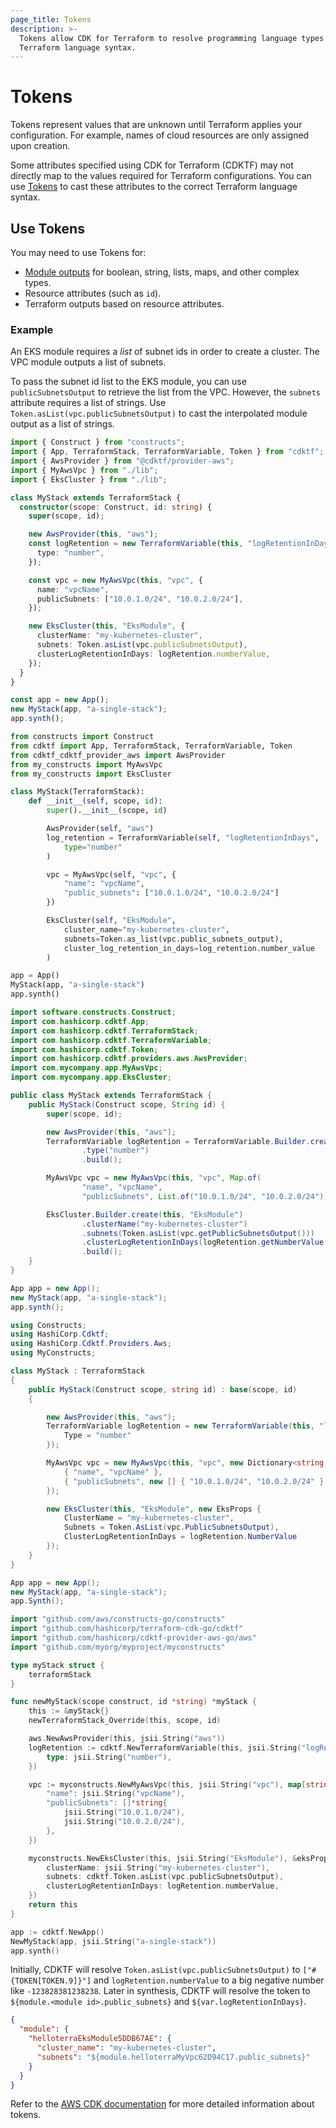 ```yaml
---
page_title: Tokens
description: >-
  Tokens allow CDK for Terraform to resolve programming language types to
  Terraform language syntax.
---
```


# Tokens

Tokens represent values that are unknown until Terraform applies your configuration. For example, names of cloud resources are only assigned upon creation.

Some attributes specified using CDK for Terraform (CDKTF) may not directly map to the values required for Terraform configurations. You can use [Tokens](https://docs.aws.amazon.com/cdk/latest/guide/tokens.html) to cast these attributes to the correct Terraform language syntax.

## Use Tokens

You may need to use Tokens for:

- [Module outputs](/cdktf/concepts/modules) for boolean, string, lists, maps, and other complex types.
- Resource attributes (such as `id`).
- Terraform outputs based on resource attributes.

### Example

An EKS module requires a _list_ of subnet ids in order to create a cluster. The VPC module outputs a list of subnets.

To pass the subnet id list to the EKS module, you can use `publicSubnetsOutput` to retrieve the list from the VPC. However, the `subnets` attribute
requires a list of strings. Use `Token.asList(vpc.publicSubnetsOutput)` to cast the interpolated module
output as a list of strings.

<CodeTabs>

```ts
import { Construct } from "constructs";
import { App, TerraformStack, TerraformVariable, Token } from "cdktf";
import { AwsProvider } from "@cdktf/provider-aws";
import { MyAwsVpc } from "./lib";
import { EksCluster } from "./lib";

class MyStack extends TerraformStack {
  constructor(scope: Construct, id: string) {
    super(scope, id);

    new AwsProvider(this, "aws");
    const logRetention = new TerraformVariable(this, "logRetentionInDays", {
      type: "number",
    });

    const vpc = new MyAwsVpc(this, "vpc", {
      name: "vpcName",
      publicSubnets: ["10.0.1.0/24", "10.0.2.0/24"],
    });

    new EksCluster(this, "EksModule", {
      clusterName: "my-kubernetes-cluster",
      subnets: Token.asList(vpc.publicSubnetsOutput),
      clusterLogRetentionInDays: logRetention.numberValue,
    });
  }
}

const app = new App();
new MyStack(app, "a-single-stack");
app.synth();
```

```python
from constructs import Construct
from cdktf import App, TerraformStack, TerraformVariable, Token
from cdktf_cdktf_provider_aws import AwsProvider
from my_constructs import MyAwsVpc
from my_constructs import EksCluster

class MyStack(TerraformStack):
    def __init__(self, scope, id):
        super().__init__(scope, id)

        AwsProvider(self, "aws")
        log_retention = TerraformVariable(self, "logRetentionInDays",
            type="number"
        )

        vpc = MyAwsVpc(self, "vpc", {
            "name": "vpcName",
            "public_subnets": ["10.0.1.0/24", "10.0.2.0/24"]
        })

        EksCluster(self, "EksModule",
            cluster_name="my-kubernetes-cluster",
            subnets=Token.as_list(vpc.public_subnets_output),
            cluster_log_retention_in_days=log_retention.number_value
        )

app = App()
MyStack(app, "a-single-stack")
app.synth()
```

```java
import software.constructs.Construct;
import com.hashicorp.cdktf.App;
import com.hashicorp.cdktf.TerraformStack;
import com.hashicorp.cdktf.TerraformVariable;
import com.hashicorp.cdktf.Token;
import com.hashicorp.cdktf.providers.aws.AwsProvider;
import com.mycompany.app.MyAwsVpc;
import com.mycompany.app.EksCluster;

public class MyStack extends TerraformStack {
    public MyStack(Construct scope, String id) {
        super(scope, id);

        new AwsProvider(this, "aws");
        TerraformVariable logRetention = TerraformVariable.Builder.create(this, "logRetentionInDays")
                .type("number")
                .build();

        MyAwsVpc vpc = new MyAwsVpc(this, "vpc", Map.of(
                "name", "vpcName",
                "publicSubnets", List.of("10.0.1.0/24", "10.0.2.0/24")));

        EksCluster.Builder.create(this, "EksModule")
                .clusterName("my-kubernetes-cluster")
                .subnets(Token.asList(vpc.getPublicSubnetsOutput()))
                .clusterLogRetentionInDays(logRetention.getNumberValue())
                .build();
    }
}

App app = new App();
new MyStack(app, "a-single-stack");
app.synth();
```

```csharp
using Constructs;
using HashiCorp.Cdktf;
using HashiCorp.Cdktf.Providers.Aws;
using MyConstructs;

class MyStack : TerraformStack
{
    public MyStack(Construct scope, string id) : base(scope, id)
    {

        new AwsProvider(this, "aws");
        TerraformVariable logRetention = new TerraformVariable(this, "logRetentionInDays", new TerraformVariableConfig {
            Type = "number"
        });

        MyAwsVpc vpc = new MyAwsVpc(this, "vpc", new Dictionary<string, object> {
            { "name", "vpcName" },
            { "publicSubnets", new [] { "10.0.1.0/24", "10.0.2.0/24" } }
        });

        new EksCluster(this, "EksModule", new EksProps {
            ClusterName = "my-kubernetes-cluster",
            Subnets = Token.AsList(vpc.PublicSubnetsOutput),
            ClusterLogRetentionInDays = logRetention.NumberValue
        });
    }
}

App app = new App();
new MyStack(app, "a-single-stack");
app.Synth();
```

```go
import "github.com/aws/constructs-go/constructs"
import "github.com/hashicorp/terraform-cdk-go/cdktf"
import "github.com/hashicorp/cdktf-provider-aws-go/aws"
import "github.com/myorg/myproject/myconstructs"

type myStack struct {
	terraformStack
}

func newMyStack(scope construct, id *string) *myStack {
	this := &myStack{}
	newTerraformStack_Override(this, scope, id)

	aws.NewAwsProvider(this, jsii.String("aws"))
	logRetention := cdktf.NewTerraformVariable(this, jsii.String("logRetentionInDays"), &terraformVariableConfig{
		type: jsii.String("number"),
	})

	vpc := myconstructs.NewMyAwsVpc(this, jsii.String("vpc"), map[string]interface{}{
		"name": jsii.String("vpcName"),
		"publicSubnets": []*string{
			jsii.String("10.0.1.0/24"),
			jsii.String("10.0.2.0/24"),
		},
	})

	myconstructs.NewEksCluster(this, jsii.String("EksModule"), &eksProps{
		clusterName: jsii.String("my-kubernetes-cluster"),
		subnets: cdktf.Token.asList(vpc.publicSubnetsOutput),
		clusterLogRetentionInDays: logRetention.numberValue,
	})
	return this
}

app := cdktf.NewApp()
NewMyStack(app, jsii.String("a-single-stack"))
app.synth()
```

</CodeTabs>

Initially, CDKTF will resolve `Token.asList(vpc.publicSubnetsOutput)` to `["#{TOKEN[TOKEN.9]}"]` and `logRetention.numberValue` to a big negative number like `-123828381238238`.
Later in synthesis, CDKTF will resolve the token to `${module.<module id>.public_subnets}` and `${var.logRetentionInDays}`.

```json
{
  "module": {
    "helloterraEksModule5DDB67AE": {
      "cluster_name": "my-kubernetes-cluster",
      "subnets": "${module.helloterraMyVpc62D94C17.public_subnets}"
    }
  }
}
```

Refer to the [AWS CDK documentation](https://docs.aws.amazon.com/cdk/latest/guide/tokens.html) for more detailed information about tokens.
